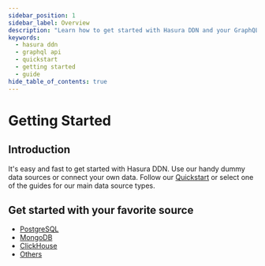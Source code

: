 ```yaml
---
sidebar_position: 1
sidebar_label: Overview
description: "Learn how to get started with Hasura DDN and your GraphQL API."
keywords:
  - hasura ddn
  - graphql api
  - quickstart
  - getting started
  - guide
hide_table_of_contents: true
---
```



# Getting Started

## Introduction

It's easy and fast to get started with Hasura DDN. Use our handy dummy data sources or connect your own data. Follow our
[Quickstart](/getting-started/quickstart.mdx) or select one of the guides for our main data source types.

##

## Get started with your favorite source

- [PostgreSQL](/getting-started/with-postgresql.mdx)
- [MongoDB](/getting-started/with-mongodb.mdx)
- [ClickHouse](/getting-started/with-clickhouse.mdx)
- [Others](/getting-started/with-others.mdx)
